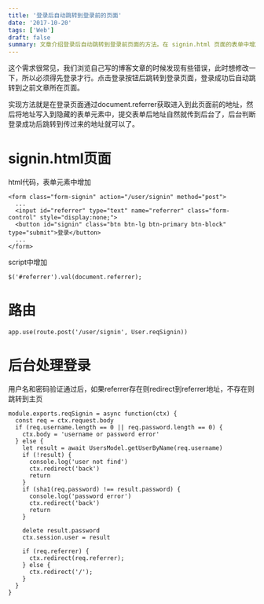 ```yaml
---
title: '登录后自动跳转到登录前的页面'
date: '2017-10-20'
tags: ['Web']
draft: false
summary: 文章介绍登录后自动跳转到登录前页面的方法。在 signin.html 页面的表单中增加隐藏元素记录前页地址，后台验证登录成功后根据 referrer 判断是否跳转，若存在则跳转到 referrer 地址，不存在则跳转到主页，通过相关代码实现此功能。 
---
```


这个需求很常见，我们浏览自己写的博客文章的时候发现有些错误，此时想修改一下，所以必须得先登录才行。点击登录按钮后跳转到登录页面，登录成功后自动跳转到之前文章所在页面。

实现方法就是在登录页面通过document.referrer获取进入到此页面前的地址，然后将地址写入到隐藏的表单元素中，提交表单后地址自然就传到后台了，后台判断登录成功后跳转到传过来的地址就可以了。

# signin.html页面
html代码，表单元素中增加
```
<form class="form-signin" action="/user/signin" method="post">
  ...
  <input id="referrer" type="text" name="referrer" class="form-control" style="display:none;">
  <button id="signin" class="btn btn-lg btn-primary btn-block" type="submit">登录</button>
  ...
</form>
```

script中增加
```
$('#referrer').val(document.referrer);
```

# 路由
```
app.use(route.post('/user/signin', User.reqSignin))
```

# 后台处理登录
用户名和密码验证通过后，如果referrer存在则redirect到referrer地址，不存在则跳转到主页
```
module.exports.reqSignin = async function(ctx) {
  const req = ctx.request.body
  if (req.username.length == 0 || req.password.length == 0) {
    ctx.body = 'username or password error'
  } else {
    let result = await UsersModel.getUserByName(req.username)
    if (!result) {
      console.log('user not find')
      ctx.redirect('back')
      return
    }
    if (sha1(req.password) !== result.password) {
      console.log('password error')
      ctx.redirect('back')
      return
    }

    delete result.password
    ctx.session.user = result
    
    if (req.referrer) {
      ctx.redirect(req.referrer);
    } else {
      ctx.redirect('/');
    }
  }
}
```